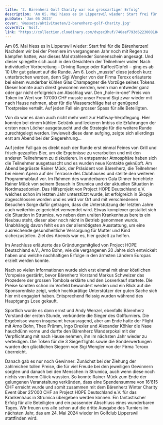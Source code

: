 ```yaml
---
title: '2. Bärenherz Golf Charity war ein grossartiger Erfolg'
description: 'Am 05. Mai hiess es in Lipperswil wieder: Start frei für die Bärenherzen! Nachdem wir bei der Premiere im vergangenen Jahr noch mit Regen zu kämpfen hatten, war dieses Mal strahlender Sonnenschein angesagt. Und dieser spiegelte sich auch in den Gesichtern der Teilnehmer wider. Nach individueller Vorbereitung – Driving Range oder Kaffee/Gipfeli – ging es ab 10 Uhr gut gelaunt auf die Runde. Am 6. Loch „musste“ diese jedoch kurz unterbrochen werden, denn Sigi Wengler von der Firma Teroxx erläuterte bei einem wunderbar kühlen Glas Champagner die Vorzüge seines Tokens. Dieser konnte auch direkt gewonnen werden, wenn man entweder ganz oder gar nicht erfolgreich am Abschlag war. Den „hole-in-one“ Preis von Token im Wert von 10‘000 CHF musste unser Freund Sigi zwar wieder mit nach Hause nehmen, aber für die Wasserschläge hat er genügend Trostpreise verteilt. Auf jeden Fall ein grosser Spass für alle Beteiligten.'
pubDate: 'Jan 06 2023'
cover: '@assets/aktivitaeten/2-barenherz-golf-Charity.jpg'
coverAlt: 'Golf.'
link: "https://collection.cloudinary.com/dvpsc3huf/740aef793d622300018c57d1bb709bf4"
---
```


Am 05. Mai hiess es in Lipperswil wieder: Start frei für die Bärenherzen! Nachdem wir bei der Premiere im vergangenen Jahr noch mit Regen zu kämpfen hatten, war dieses Mal strahlender Sonnenschein angesagt. Und dieser spiegelte sich auch in den Gesichtern der Teilnehmer wider. Nach individueller Vorbereitung – Driving Range oder Kaffee/Gipfeli – ging es ab 10 Uhr gut gelaunt auf die Runde. Am 6. Loch „musste“ diese jedoch kurz unterbrochen werden, denn Sigi Wengler von der Firma Teroxx erläuterte bei einem wunderbar kühlen Glas Champagner die Vorzüge seines Tokens. Dieser konnte auch direkt gewonnen werden, wenn man entweder ganz oder gar nicht erfolgreich am Abschlag war. Den „hole-in-one“ Preis von Token im Wert von 10‘000 CHF musste unser Freund Sigi zwar wieder mit nach Hause nehmen, aber für die Wasserschläge hat er genügend Trostpreise verteilt. Auf jeden Fall ein grosser Spass für alle Beteiligten.

Von da war es dann auch nicht mehr weit zur Halfway-Verpflegung. Hier konnten bei einem kühlen Getränk und leckeren Imbiss die Erfahrungen der ersten neun Löcher ausgetauscht und die Strategie für die weitere Runde zurechtgelegt werden. Inwieweit diese dann aufging, zeigte sich allerdings erst am Abend bei der Siegerehrung…

Auf jeden Fall gab es direkt nach der Runde erst einmal Feines von Grill und frisch gezapftes Bier, um die Ergebnisse zu verarbeiten und mit den anderen Teilnehmern zu diskutieren. In entspannter Atmosphäre haben sich die Teilnehmer ausgetauscht und es wurden neue Kontakte geknüpft. Am Abend begrüsste Rainer Mück, der Präsident von Bärenherz, die Teilnehmer bei einem Apero auf der Terrasse des Clubhauses und stellte den weiteren Programmablauf vor. Im Rahmen des wunderbaren Gala Dinner berichtete Rainer Mück von seinem Besuch in Strumica und der aktuellen Situation in Nordmazedonien. Das Hilfsprojekt von Project HOPE Deutschland e.V. welches schon im letzten Jahr unterstützt wurde, ist erfolgreich in Skopje abgeschlossen worden und es wird vor Ort und mit verschiedenen Besuchen Sorge dafür getragen, dass die Unterstützung der letzten Jahre auch weiterhin zeigerichtet verwendet wird. Etwas komplexer gestaltet sich die Situation in Strumica, wo neben dem uralten Krankenhaus bereits ein Neubau steht, dieser aber noch nicht in Betrieb genommen wurde. Unabhängig davon fehlt es an der allernötigsten Ausstattung, um eine ausreichende gesundheitliche Versorgung für Mutter und Kind sicherzustellen. Ziel des Abends war es, hier gezielt zu helfen.

Im Anschluss erläuterte das Gründungsmitglied von Project HOPE Deutschland e.V., Arno Bohn, wie die vergangenen 20 Jahre sich entwickelt haben und welche nachhaltigen Erfolge in den ärmsten Ländern Europas erzielt werden konnte.

Nach so vielen Informationen wurde sich erst einmal mit einer köstlichen Vorspeise gestärkt, bevor Bärenherz Vorstand Markus Schweizer das Prozedere der grossen Tombola erklärte und den Losverkauf startete. Die Preise konnten schon im Vorfeld bewundert werden und ein Blick auf die Sponsorenliste zeigt, welch hochkarätige Unterstützer der guten Sache sich hier mit engagiert haben. Entsprechend fleissig wurden während des Hauptgangs Lose gekauft.

Sportlich wurde es dann ernst und Andy Wenzel, ebenfalls Bärenherz Vorstand der ersten Stunde, verkündete die Sieger des Golfturniers. Die Ergebnisse waren insgesamt herausragend, aber am Ende hatte der Flight mit Arno Bohn, Theo Prümm, Ingo Drexler und Alexander Köhler die Nase hauchdünn vorne und durfte den Bärenherz Wanderpokal mit der Verpflichtung mit nach Hause nehmen, ihn im nächsten Jahr wieder zu verteidigen. Die Token für die 3 Siegerflights sowie die Sonderwertungen wurden den glücklichen Siegern von Sigi Wengler von der Firma Teroxx überreicht.

Danach gab es nur noch Gewinner: Zunächst bei der Ziehung der zahlreichen tollen Preise, die für viel Freude bei den jeweiligen Gewinnern sorgten und danach bei den Menschen in Strumica, auch wenn diese noch nichts von Ihrem Glück wussten. So konnte Rainer Mück zum Ende der gelungenen Veranstaltung verkünden, dass eine Spendensumme von 16‘615 CHF erreicht wurde und somit zusammen mit dem Bärenherz Winter Charity Event über 25‘000 CHF an Project HOPE Deutschland e.V. für das Krankenhaus in Strumica übergeben werden können. Ein fantastischer Erfolg für alle Beteiligten und ein passender Abschluss eines wunderbaren Tages. Wir freuen uns alle schon auf die dritte Ausgabe des Turniers im nächsten Jahr, das am 24. Mai 2024 wieder im Golfclub Lipperswil stattfinden wird.
